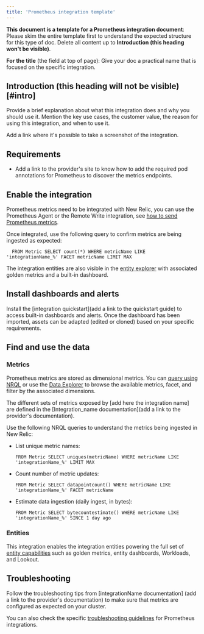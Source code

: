 ```yaml
---
title: 'Prometheus integration template'
---
```


**This document is a template for a Prometheus integration document**: Please skim the entire template first to understand the expected structure for this type of doc. Delete all content up to **Introduction (this heading won't be visible)**.

**For the title** (the field at top of page): Give your doc a practical name that is focused on the specific integration.

## Introduction (this heading will not be visible) [#intro]

Provide a brief explanation about what this integration does and why you should use it. Mention the key use cases, the customer value, the reason for using this integration, and when to use it.

Add a link where it's possible to take a screenshot of the integration.

## Requirements

* Add a link to the provider's site to know how to add the required pod annotations for Prometheus to discover the metrics endpoints.

## Enable the integration

Prometheus metrics need to be integrated with New Relic, you can use the Prometheus Agent or the Remote Write integration, see [how to send Prometheus metrics](https://docs.newrelic.com/docs/infrastructure/prometheus-integrations/get-started/send-prometheus-metric-data-new-relic/).

Once integrated, use the following query to confirm metrics are being ingested as expected:

```
  FROM Metric SELECT count(*) WHERE metricName LIKE 'integrationName_%' FACET metricName LIMIT MAX
```

The integration entities are also visible in the [entity explorer](/docs/new-relic-solutions/new-relic-one/core-concepts/new-relic-explorer-view-performance-across-apps-services-hosts#find) with associated golden metrics and a built-in dashboard.

## Install dashboards and alerts

Install the [integration quickstart]\(add a link to the quickstart guide) to access built-in dashboards and alerts.
Once the dashboard has been imported, assets can be adapted (edited or cloned) based on your specific requirements.

## Find and use the data

### Metrics

Prometheus metrics are stored as dimensional metrics. You can [query using NRQL](/docs/telemetry-data-platform/get-data/apis/query-metric-data-type/) or use the [Data Explorer](/docs/query-your-data/explore-query-data/browse-data/introduction-data-explorer/) to browse the available metrics, facet, and filter by the associated dimensions.

The different sets of metrics exposed by [add here the integration name] are defined in the [Integration_name documentation]\(add a link to the provider's documentation).

Use the following NRQL queries to understand the metrics being ingested in New Relic:

* List unique metric names:

  ```
  FROM Metric SELECT uniques(metricName) WHERE metricName LIKE 'integrationName_%' LIMIT MAX
  ```

* Count number of metric updates:

  ```
  FROM Metric SELECT datapointcount() WHERE metricName LIKE 'integrationName_%' FACET metricName
  ```

* Estimate data ingestion (daily ingest, in bytes):

  ```
  FROM Metric SELECT bytecountestimate() WHERE metricName LIKE 'integrationName_%' SINCE 1 day ago
  ```

### Entities

This integration enables the integration entities powering the full set of [entity capabilities](/docs/new-relic-solutions/new-relic-one/core-concepts/what-entity-new-relic/) such as golden metrics, entity dashboards, Workloads, and Lookout.

## Troubleshooting

Follow the troubleshooting tips from [integrationName documentation] \(add a link to the provider's documentation) to make sure that metrics are configured as expected on your cluster.

You can also check the specific [troubleshooting guidelines](/docs/infrastructure/prometheus-integrations/troubleshooting/no-data-appears-prometheus-integration) for Prometheus integrations.

